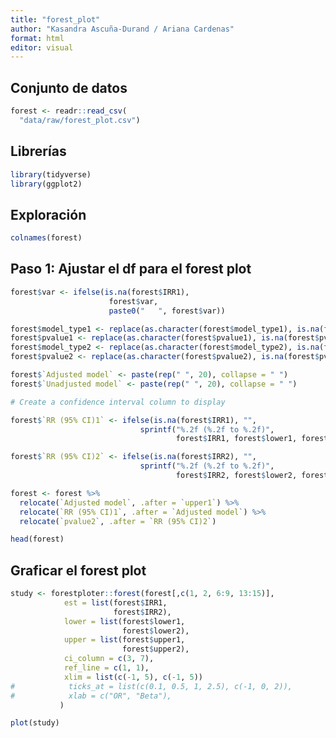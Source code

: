 ```yaml
---
title: "forest_plot"
author: "Kasandra Ascuña-Durand / Ariana Cardenas"
format: html
editor: visual
---
```


## Conjunto de datos

```r
forest <- readr::read_csv(
  "data/raw/forest_plot.csv")
```

## Librerías

```r
library(tidyverse)
library(ggplot2)

```

## Exploración

```r
colnames(forest)
```

## Paso 1: Ajustar el df para el forest plot

```r

forest$var <- ifelse(is.na(forest$IRR1), 
                      forest$var,
                      paste0("   ", forest$var))

forest$model_type1 <- replace(as.character(forest$model_type1), is.na(forest$model_type1), "")
forest$pvalue1 <- replace(as.character(forest$pvalue1), is.na(forest$pvalue1), "")
forest$model_type2 <- replace(as.character(forest$model_type2), is.na(forest$model_type2), "")
forest$pvalue2 <- replace(as.character(forest$pvalue2), is.na(forest$pvalue2), "")

forest$`Adjusted model` <- paste(rep(" ", 20), collapse = " ")
forest$`Unadjusted model` <- paste(rep(" ", 20), collapse = " ")

# Create a confidence interval column to display

forest$`RR (95% CI)1` <- ifelse(is.na(forest$IRR1), "",
                             sprintf("%.2f (%.2f to %.2f)",
                                     forest$IRR1, forest$lower1, forest$upper1)) 

forest$`RR (95% CI)2` <- ifelse(is.na(forest$IRR2), "",
                             sprintf("%.2f (%.2f to %.2f)",
                                     forest$IRR2, forest$lower2, forest$upper2)) 

forest <- forest %>%
  relocate(`Adjusted model`, .after = `upper1`) %>%
  relocate(`RR (95% CI)1`, .after = `Adjusted model`) %>%
  relocate(`pvalue2`, .after = `RR (95% CI)2`)

head(forest)

```

## Graficar el forest plot

```r
study <- forestploter::forest(forest[,c(1, 2, 6:9, 13:15)],
            est = list(forest$IRR1,
                       forest$IRR2),
            lower = list(forest$lower1,
                         forest$lower2), 
            upper = list(forest$upper1,
                         forest$upper2),
            ci_column = c(3, 7),
            ref_line = c(1, 1),
            xlim = list(c(-1, 5), c(-1, 5))
#            ticks_at = list(c(0.1, 0.5, 1, 2.5), c(-1, 0, 2)),
#            xlab = c("OR", "Beta"),
           )

plot(study)
```
